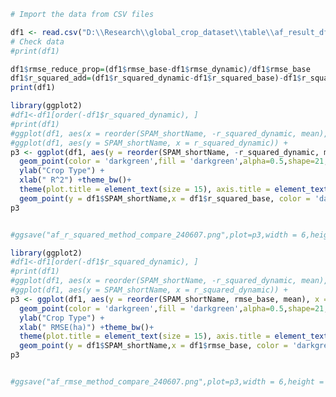 
```{r,eval=FALSE}
# Import the data from CSV files

df1 <- read.csv("D:\\Research\\global_crop_dataset\\table\\af_result_df_accuracy_compare.csv")
# Check data
#print(df1)

df1$rmse_reduce_prop=(df1$rmse_base-df1$rmse_dynamic)/df1$rmse_base
df1$r_squared_add=(df1$r_squared_dynamic-df1$r_squared_base)-df1$r_squared_base
print(df1)
```


```{r,eval=FALSE}

library(ggplot2)
#df1<-df1[order(-df1$r_squared_dynamic), ]
#print(df1)
#ggplot(df1, aes(x = reorder(SPAM_shortName, -r_squared_dynamic, mean), y = r_squared_dynamic)) +
#ggplot(df1, aes(y = SPAM_shortName, x = r_squared_dynamic)) +
p3 <- ggplot(df1, aes(y = reorder(SPAM_shortName, -r_squared_dynamic, mean), x = r_squared_dynamic)) +
  geom_point(color = 'darkgreen',fill = 'darkgreen',alpha=0.5,shape=21,size=4) +
  ylab("Crop Type") +
  xlab(" R^2") +theme_bw()+
  theme(plot.title = element_text(size = 15), axis.title = element_text(size = 15),legend.position = 'right',axis.text.y=element_text(size=14),axis.text.x=element_text(size=14)) +
  geom_point(y = df1$SPAM_shortName,x = df1$r_squared_base, color = 'darkgrey', fill = 'darkgrey',alpha=0.5,shape=21,size=4)+scale_x_continuous(limits = c(0, 0.8))
p3


#ggsave("af_r_squared_method_compare_240607.png",plot=p3,width = 6,height = 10,dpi = 400)

```

```{r,eval=FALSE}

library(ggplot2)
#df1<-df1[order(-df1$r_squared_dynamic), ]
#print(df1)
#ggplot(df1, aes(x = reorder(SPAM_shortName, -r_squared_dynamic, mean), y = r_squared_dynamic)) +
#ggplot(df1, aes(y = SPAM_shortName, x = r_squared_dynamic)) +
p3 <- ggplot(df1, aes(y = reorder(SPAM_shortName, rmse_base, mean), x = rmse_dynamic)) +
  geom_point(color = 'darkgreen',fill = 'darkgreen',alpha=0.5,shape=21,size=4) +
  ylab("Crop Type") +
  xlab(" RMSE(ha)") +theme_bw()+
  theme(plot.title = element_text(size = 15), axis.title = element_text(size = 15),legend.position = 'right',axis.text.y=element_text(size=14),axis.text.x=element_text(size=14)) +
  geom_point(y = df1$SPAM_shortName,x = df1$rmse_base, color = 'darkgrey', fill = 'darkgrey',alpha=0.5,shape=21,size=4)+scale_x_continuous(limits = c(0, 720))
p3


#ggsave("af_rmse_method_compare_240607.png",plot=p3,width = 6,height = 10,dpi = 400)

```


